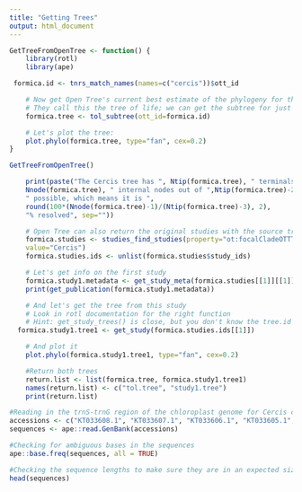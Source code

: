 ```yaml
---
title: "Getting Trees"
output: html_document
---
```


```r

GetTreeFromOpenTree <- function() {
	library(rotl)
	library(ape)

 formica.id <- tnrs_match_names(names=c("cercis"))$ott_id

	# Now get Open Tree's current best estimate of the phylogeny for the group
	# They call this the tree of life; we can get the subtree for just this group.
	formica.tree <- tol_subtree(ott_id=formica.id)

	# Let's plot the tree:
	plot.phylo(formica.tree, type="fan", cex=0.2)
}

GetTreeFromOpenTree()

	print(paste("The Cercis tree has ", Ntip(formica.tree), " terminals and ",
	Nnode(formica.tree), " internal nodes out of ",Ntip(formica.tree)-2,
	" possible, which means it is ",
	round(100*(Nnode(formica.tree)-1)/(Ntip(formica.tree)-3), 2),
	"% resolved", sep=""))

	# Open Tree can also return the original studies with the source trees.
	formica.studies <- studies_find_studies(property="ot:focalCladeOTTTaxonName",
	value="Cercis")
	formica.studies.ids <- unlist(formica.studies$study_ids)

	# Let's get info on the first study
	formica.study1.metadata <- get_study_meta(formica.studies[[1]][[1]])
	print(get_publication(formica.study1.metadata))

	# And let's get the tree from this study
	# Look in rotl documentation for the right function
	# Hint: get_study_trees() is close, but you don't know the tree.id
  formica.study1.tree1 <- get_study(formica.studies.ids[[1]])

	# And plot it
	plot.phylo(formica.study1.tree1, type="fan", cex=0.2)

	#Return both trees
	return.list <- list(formica.tree, formica.study1.tree1)
	names(return.list) <- c("tol.tree", "study1.tree")
	print(return.list)
```

```r

#Reading in the trnS-trnG region of the chloroplast genome for Cercis canadensis
accessions <- c("KT033608.1", "KT033607.1", "KT033606.1", "KT033605.1", "KT033604.1", "KT033600.1", "KT033599.1", "KT033598.1", "KT033597.1", "JN942380.1", "JN942379.1", "JN942378.1", "JN942377.1", "JN942376.1", "JN942375.1", "JN942374.1", "JN942373.1", "JN942372.1", "JN942371.1", "JN942370.1", "KY312912.1")
sequences <- ape::read.GenBank(accessions)

#Checking for ambiguous bases in the sequences
ape::base.freq(sequences, all = TRUE)

#Checking the sequence lengths to make sure they are in an expected size range
head(sequences)

```
